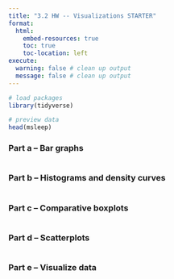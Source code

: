 ```yaml
---
title: "3.2 HW -- Visualizations STARTER"
format:
  html:
    embed-resources: true
    toc: true
    toc-location: left
execute: 
  warning: false # clean up output
  message: false # clean up output
---
```


```r

# load packages
library(tidyverse)

```

```r

# preview data
head(msleep)

```

### Part a -- Bar graphs

```r

```

### Part b -- Histograms and density curves

```r

```

### Part c -- Comparative boxplots

```r

```

### Part d -- Scatterplots

```r

```

### Part e -- Visualize data

```r

```